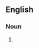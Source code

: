 {{also|Pressers}}
==English==

===Noun===
{{head|en|noun plural form}}

# {{plural of|presser|lang=en}}